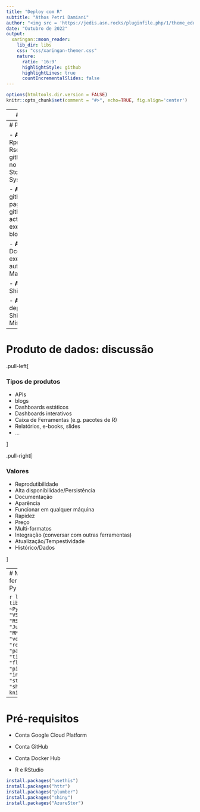 ```yaml
---
title: "Deploy com R"
subtitle: "Athos Petri Damiani"
author: "<img src = 'https://jedis.asn.rocks/pluginfile.php/1/theme_edumy/headerlogo1/1604959123/ASN_Logo_Site_Vertical%20-%20Copy1.png' width = '20%'>"
date: "Outubro de 2022"
output:
  xaringan::moon_reader:
    lib_dir: libs
    css: "css/xaringan-themer.css"
    nature:
      ratio: '16:9'
      highlightStyle: github
      highlightLines: true
      countIncrementalSlides: false
---
```


```r
options(htmltools.dir.version = FALSE)
knitr::opts_chunk$set(comment = "#>", echo=TRUE, fig.align='center')
```


---
# Plano 

- APIs no R 

- Organização de projetos no R/RStudio 

- Ferramentas úteis: git, github, github pages, github actions.

- Docker

- Shiny

- Como automatizar um deploy de APIs e Shiny na GCP

---
# Plano 

- **Aula 1)** Rproj, Rscript, github, APIs no R, Azure Store no R, Sys.getenv

- **Aula 2)** github pages, github actions, exemplo blog distill

- **Aula 3)** Dcoker, exemplo auto do Marlos

- **Aula 4)** Shiny

- **Aula 5)** deploy Shiny + Miscelâneas

---
# Produto de dados: discussão 

.pull-left[

### Tipos de produtos

- APIs
- blogs
- Dashboards estáticos
- Dashboards interativos
- Caixa de Ferramentas (e.g. pacotes de R)
- Relatórios, e-books, slides
- ...

]

.pull-right[

### Valores

- Reprodutibilidade
- Alta disponibilidade/Persistência
- Documentação
- Aparência
- Funcionar em qualquer máquina
- Rapidez
- Preço
- Multi-formatos
- Integração (conversar com outras ferramentas)
- Atualização/Tempestividade
- Histórico/Dados

]


---
# Mapa de ferramentas entre Py e R

```r
library(magrittr)
tibble::tribble(
  ~Python, ~R,
  "VSCode", "RStudio",
  "Jupyter", "RMarkdown/Quarto",
  "venv", "renv",
  "requests", "httr",
  "pandas", "tidyverse",
  "flask", "plumber",
  "pip install", "install.packages",
  "streamlit", "shiny"
) %>% knitr::kable()
```


---
# Pré-requisitos

- Conta Google Cloud Platform

- Conta GitHub

- Conta Docker Hub

- R e RStudio

```r
install.packages("usethis")
install.packages("httr")
install.packages("plumber")
install.packages("shiny")
install.packages("AzureStor")
```

